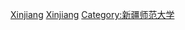[[Category:新疆高校校友|Xinjiang]]
[[Category:中華人民共和國師範大學校友|Xinjiang]]
[[Category:新疆师范大学|Category:新疆师范大学]]